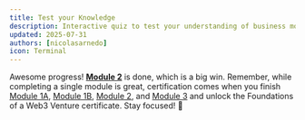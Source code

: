 ```yaml
---
title: Test your Knowledge
description: Interactive quiz to test your understanding of business model canvas for Web3
updated: 2025-07-31
authors: [nicolasarnedo]
icon: Terminal
---
```


<Quiz quizId="914" />

<Quiz quizId="915" />

<Quiz quizId="916" />

<Quiz quizId="917" />

<Quiz quizId="918" />

Awesome progress! **[Module 2](/codebase-entrepreneur-academy/foundations-web3-venture/02-business-model-canvas/01-introduction)** is done, which is a big win. Remember, while completing a single module is great, certification comes when you finish [Module 1A](/codebase-entrepreneur-academy/foundations-web3-venture/01-legal-foundations/01-introduction), [Module 1B](/codebase-entrepreneur-academy/foundations-web3-venture/01b-security-fundamentals/01-introduction), [Module 2](/codebase-entrepreneur-academy/foundations-web3-venture/02-business-model-canvas/01-introduction), and [Module 3](/codebase-entrepreneur-academy/foundations-web3-venture/03-user-personas/01-introduction) and unlock the Foundations of a Web3 Venture certificate. Stay focused! 🌟
